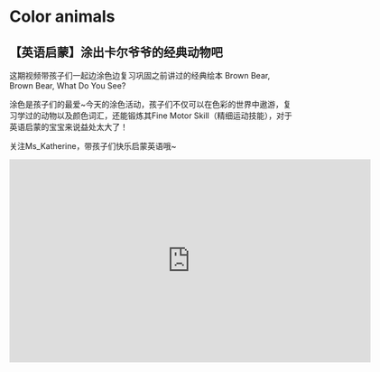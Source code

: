 # Color animals

## 【英语启蒙】涂出卡尔爷爷的经典动物吧

这期视频带孩子们一起边涂色边复习巩固之前讲过的经典绘本 Brown Bear, Brown Bear, What Do You See?

涂色是孩子们的最爱~今天的涂色活动，孩子们不仅可以在色彩的世界中遨游，复习学过的动物以及颜色词汇，还能锻炼其Fine Motor Skill（精细运动技能），对于英语启蒙的宝宝来说益处太大了！

关注Ms_Katherine，带孩子们快乐启蒙英语哦~


<iframe
  src="https://player.bilibili.com/player.html?bvid=BV1Dk4y1E7Ve&cid=1&page=1"
  scrolling="no"
  border="0"
  frameborder="no"
  framespacing="0"
  allowfullscreen="true"
  width="640"
  height="360"
></iframe>
